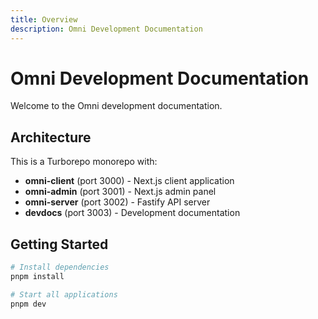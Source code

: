 ```yaml
---
title: Overview
description: Omni Development Documentation
---
```


# Omni Development Documentation

Welcome to the Omni development documentation.

## Architecture

This is a Turborepo monorepo with:

- **omni-client** (port 3000) - Next.js client application
- **omni-admin** (port 3001) - Next.js admin panel  
- **omni-server** (port 3002) - Fastify API server
- **devdocs** (port 3003) - Development documentation

## Getting Started

```bash
# Install dependencies
pnpm install

# Start all applications
pnpm dev
```